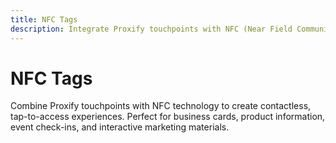 ```yaml
---
title: NFC Tags
description: Integrate Proxify touchpoints with NFC (Near Field Communication) tags for contactless interactions and instant content sharing through tap-to-access functionality.
---
```


# NFC Tags

Combine Proxify touchpoints with NFC technology to create contactless, tap-to-access experiences. Perfect for business cards, product information, event check-ins, and interactive marketing materials.
